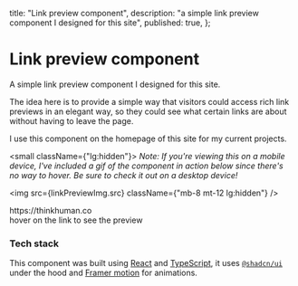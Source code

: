 
  title: "Link preview component",
  description: "a simple link preview component I designed for this site",
  published: true,
};

# Link preview component

A simple link preview component I designed for this site.

The idea here is to provide a simple way that visitors could access rich link previews in an elegant way, so they could see what certain links are about without having to leave the page.

I use this component on the homepage of this site for my current projects.

<small className={"lg:hidden"}>
  _Note: If you're viewing this on a mobile device, I've included a gif of the
  component in action below since there's no way to hover. Be sure to check it
  out on a desktop device!_
</small>

<img src={linkPreviewImg.src} className={"mb-8 mt-12 lg:hidden"} />

<div className={"hidden lg:block"}>
  <Experiment>
    <ExperimentContainer>
      <div className="text-white">
        <ExternalLinkWithPreview href="https://thinkhuman.co/" align={"center"}>
          https://thinkhuman.co
        </ExternalLinkWithPreview>
      </div>
      <div className={"opacity-50"}>hover on the link to see the preview</div>
    </ExperimentContainer>
  </Experiment>
</div>

### Tech stack

This component was built using [React](https://reactjs.org/) and [TypeScript](https://www.typescriptlang.org/), it uses [`@shadcn/ui`](https://ui.shadcn.com/) under the hood
and [Framer motion](https://www.framer.com/motion/) for animations.
